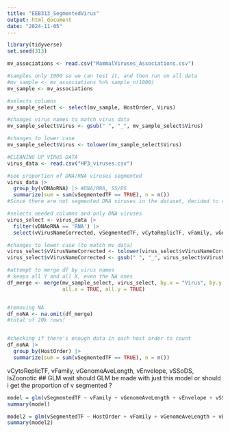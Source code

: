 ```yaml
---
title: "EEB313_SegmentedVirus"
output: html_document
date: "2024-11-05"
---
```


```r
library(tidyverse)
set.seed(313)
```

```r
mv_associations <- read.csv("MammalViruses_Associations.csv")

#samples only 1000 so we can test it, and then run on all data
#mv_sample <- mv_associations %>% sample_n(1000)
mv_sample <- mv_associations 

#selects columns
mv_sample_select <- select(mv_sample, HostOrder, Virus)

#changes virus names to match virus data
mv_sample_select$Virus <- gsub(" ", "_", mv_sample_select$Virus)

#changes to lower case
mv_sample_select$Virus <- tolower(mv_sample_select$Virus)


```

```r
#CLEANING UP VIRUS DATA
virus_data <- read.csv("HP3_viruses.csv")

#see proportion of DNA/RNA viruses segmented
virus_data |> 
  group_by(vDNAoRNA) |> #DNA/RNA, SS/DS
  summarize(sum = sum(vSegmentedTF == TRUE), n = n()) 
#Since there are not segmented DNA viruses in the dataset, decided to remove all DNA viruses

#selects needed columns and only DNA viruses
virus_select <- virus_data |> 
  filter(vDNAoRNA == 'RNA') |> 
  select(vVirusNameCorrected, vSegmentedTF, vCytoReplicTF, vFamily, vGenomeAveLength, vEnvelope, vSSoDS, IsZoonotic)

#changes to lower case (to match mv data)
virus_select$vVirusNameCorrected <- tolower(virus_select$vVirusNameCorrected)
virus_select$vVirusNameCorrected <- gsub(" ", "_", virus_select$vVirusNameCorrected)
```


```r
#attempt to merge df by virus names
# keeps all Y and all X, even the NA ones
df_merge <- merge(mv_sample_select, virus_select, by.x = "Virus", by.y = 'vVirusNameCorrected', 
                  all.x = TRUE, all.y = TRUE) 


#removing NA
df_noNA <- na.omit(df_merge)
#total of 20k rows!


#checking if there's enough data in each host order to count
df_noNA |> 
  group_by(HostOrder) |>
  summarize(sum = sum(vSegmentedTF == TRUE), n = n()) 


```

vCytoReplicTF, vFamily, vGenomeAveLength, vEnvelope, vSSoDS, IsZoonotic
## GLM wait should GLM be made with just this model or should i get the proportion of v segmented ? 
```r
model = glm(vSegmentedTF ~ vFamily + vGenomeAveLength + vEnvelope + vSSoDS + IsZoonotic, family = 'binomial', data = df_noNA)
summary(model)

model2 = glm(vSegmentedTF ~ HostOrder + vFamily + vGenomeAveLength + vEnvelope + vSSoDS + IsZoonotic, family = 'binomial', data = df_noNA)
summary(model2)
```




